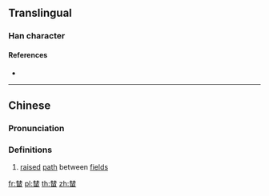 ==Translingual==

===Han character===
{{Han char|rn=75|rad=木|as=09|sn=13|four=44609|canj=DDW,XDDW|ids=⿱林田}}

====References====
* {{Han ref|kx=0542.191|hdz=21244.060|uh=6983|ud=27011|bh=DEC6|bd=57030}}

----

==Chinese==
{{zh-forms}}

===Pronunciation===
{{zh-pron
|m=tán
|c=dam4,tam4
|mc=
|oc=
|ma=
|cat=n
}}

===Definitions===
{{zh-hanzi}}

# [[raise]]d [[path]] between [[field]]s

[[fr:榃]]
[[pl:榃]]
[[th:榃]]
[[zh:榃]]